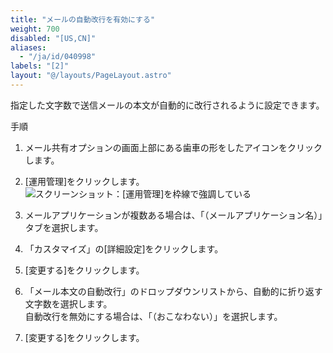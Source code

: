 ```yaml
---
title: "メールの自動改行を有効にする"
weight: 700
disabled: "[US,CN]"
aliases:
  - "/ja/id/040998"
labels: "[2]"
layout: "@/layouts/PageLayout.astro"
---
```




指定した文字数で送信メールの本文が自動的に改行されるように設定できます。

<Heading id="m_list_set_m_new_line_10">手順</Heading>

1. メール共有オプションの画面上部にある歯車の形をしたアイコンをクリックします。

1. [運用管理]をクリックします。
    <Img src="/k/kintone/img-ja/m_set_item_02.png" alt="スクリーンショット：[運用管理]を枠線で強調している" />

1. メールアプリケーションが複数ある場合は、「（メールアプリケーション名）」タブを選択します。

1. 「カスタマイズ」の[詳細設定]をクリックします。

1. [変更する]をクリックします。

1. 「メール本文の自動改行」のドロップダウンリストから、自動的に折り返す文字数を選択します。  
自動改行を無効にする場合は、「（おこなわない）」を選択します。

1. [変更する]をクリックします。
